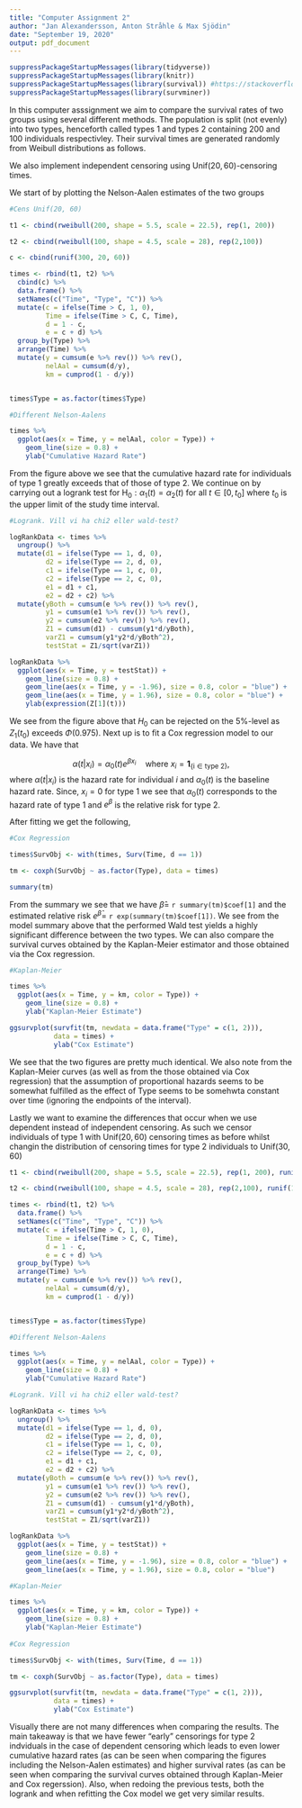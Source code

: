 ---
title: "Computer Assignment 2"
author: "Jan Alexandersson, Anton Stråhle & Max Sjödin"
date: "September 19, 2020"
output: pdf_document
---

```{r echo = FALSE, warning = FALSE}
suppressPackageStartupMessages(library(tidyverse))
suppressPackageStartupMessages(library(knitr))
suppressPackageStartupMessages(library(survival)) #https://stackoverflow.com/questions/35207624/package-pbkrtest-is-not-available-for-r-version-3-2-2
suppressPackageStartupMessages(library(survminer))
```

<!-- • Since you know that data is generated using certain Weibull distributions, -->
<!-- you know whether or not the proportional hazards assumption is fulfilled - -->
<!-- can you based on the Nelson-Aalen (or Kaplan-Meier) estimates say something about the assumption regarding proportional hazard? -->

<!-- • What does the logrank test say? -->

<!-- • Is there a difference between the two groups with respect to estimated -->
<!-- regression coefficients? -->

<!-- • Comment on the comparison between the Kaplan-Meier curves and the -->
<!-- Cox-curves. -->

<!-- • What is the effect of that the censoring is group dependent? -->

In this computer asssignment we aim to compare the survival rates of two groups using several different methods. The population is split (not evenly) into two types, henceforth called types 1 and types 2 containing 200 and 100 individuals respectivley. Their survival times are generated randomly from Weibull distributions as follows.

\begin{align*}
  T_i^{(1)} &\sim \text{WB}(5.5, 22.5) \\
  T_i^{(2)} &\sim \text{WB}(4.5, 28)
\end{align*}

We also implement independent censoring using $\text{Unif}(20,60)$-censoring times.

We start of by plotting the Nelson-Aalen estimates of the two groups

```{r echo = FALSE, warning = FALSE, message = FALSE, fig.width= 10, fig.height = 6}

#Cens Unif(20, 60)

t1 <- cbind(rweibull(200, shape = 5.5, scale = 22.5), rep(1, 200))

t2 <- cbind(rweibull(100, shape = 4.5, scale = 28), rep(2,100))

c <- cbind(runif(300, 20, 60))

times <- rbind(t1, t2) %>%
  cbind(c) %>% 
  data.frame() %>% 
  setNames(c("Time", "Type", "C")) %>% 
  mutate(c = ifelse(Time > C, 1, 0),
         Time = ifelse(Time > C, C, Time),
         d = 1 - c,
         e = c + d) %>% 
  group_by(Type) %>% 
  arrange(Time) %>% 
  mutate(y = cumsum(e %>% rev()) %>% rev(),
         nelAal = cumsum(d/y),
         km = cumprod(1 - d/y)) 


times$Type = as.factor(times$Type)

#Different Nelson-Aalens

times %>%
  ggplot(aes(x = Time, y = nelAal, color = Type)) +
    geom_line(size = 0.8) +
    ylab("Cumulative Hazard Rate")

```

From the figure above we see that the cumulative hazard rate for individuals of type 1 greatly exceeds that of those of type 2. We continue on by carrying out a logrank test for $\text{H}_0: \alpha_1(t) = \alpha_2(t)$ for all $t \in [0, t_0]$ where $t_0$ is the upper limit of the study time interval.

```{r echo = FALSE, warning = FALSE, message = FALSE, fig.width= 10, fig.height = 6}

#Logrank. Vill vi ha chi2 eller wald-test?

logRankData <- times %>% 
  ungroup() %>% 
  mutate(d1 = ifelse(Type == 1, d, 0),
         d2 = ifelse(Type == 2, d, 0),
         c1 = ifelse(Type == 1, c, 0),
         c2 = ifelse(Type == 2, c, 0),
         e1 = d1 + c1,
         e2 = d2 + c2) %>% 
  mutate(yBoth = cumsum(e %>% rev()) %>% rev(),
         y1 = cumsum(e1 %>% rev()) %>% rev(),
         y2 = cumsum(e2 %>% rev()) %>% rev(),
         Z1 = cumsum(d1) - cumsum(y1*d/yBoth),
         varZ1 = cumsum(y1*y2*d/yBoth^2),
         testStat = Z1/sqrt(varZ1))

logRankData %>% 
  ggplot(aes(x = Time, y = testStat)) +
    geom_line(size = 0.8) +
    geom_line(aes(x = Time, y = -1.96), size = 0.8, color = "blue") +
    geom_line(aes(x = Time, y = 1.96), size = 0.8, color = "blue") +
    ylab(expression(Z[1](t)))

```

We see from the figure above that $H_0$ can be rejected on the 5%-level as $Z_1(t_0)$ exceeds $\Phi(0.975)$. Next up is to fit a Cox regression model to our data. We have that

$$
\alpha(t|x_i) = \alpha_0(t)e^{\beta x_i} \quad \text{where } x_i = \mathbf{1}_{\{\text{i}\in\text{type 2}\}},
$$
where $\alpha (t|x_i)$ is the hazard rate for individual $i$ and $\alpha_0(t)$ is the baseline hazard rate. Since, $x_i = 0$ for type $1$ we see that $\alpha_0(t)$ corresponds to the hazard rate of type $1$ and $e^{\beta}$ is the relative risk for type $2$. 

After fitting we get the following,

```{r echo = FALSE, warning = FALSE, message = FALSE, fig.width= 10, fig.height = 6}
#Cox Regression

times$SurvObj <- with(times, Surv(Time, d == 1))

tm <- coxph(SurvObj ~ as.factor(Type), data = times)

summary(tm)

```

From the summary we see that we have $\hat\beta =$ `r summary(tm)$coef[1]` and the estimated relative risk $e^{\hat\beta} =$ `r exp(summary(tm)$coef[1])`.
We see from the model summary above that the performed Wald test yields a highly significant difference between the two types. We can also compare the survival curves obtained by the Kaplan-Meier estimator and those obtained via the Cox regression. 

```{r echo = FALSE, warning = FALSE, message = FALSE, fig.width= 10, fig.height = 6}

#Kaplan-Meier

times %>% 
  ggplot(aes(x = Time, y = km, color = Type)) +
    geom_line(size = 0.8) +
    ylab("Kaplan-Meier Estimate")

ggsurvplot(survfit(tm, newdata = data.frame("Type" = c(1, 2))), 
           data = times) +
           ylab("Cox Estimate")

```

We see that the two figures are pretty much identical. We also note from the Kaplan-Meier curves (as well as from the those obtained via Cox regression) that the assumption of proportional hazards seems to be somewhat fulfilled as the effect of Type seems to be somehwta constant over time (ignoring the endpoints of the interval).

\newpage

Lastly we want to examine the differences that occur when we use dependent instead of independent censoring. As such we censor individuals of type 1 with $\text{Unif}(20,60)$ censoring times as before whilst changin the distribution of censoring times for type 2 individuals to $\text{Unif}(30,60)$ 


```{r echo = FALSE, warning = FALSE, message = FALSE, fig.width=10, fig.height = 6}

t1 <- cbind(rweibull(200, shape = 5.5, scale = 22.5), rep(1, 200), runif(200, 20, 60))

t2 <- cbind(rweibull(100, shape = 4.5, scale = 28), rep(2,100), runif(100, 30, 60))

times <- rbind(t1, t2) %>%
  data.frame() %>% 
  setNames(c("Time", "Type", "C")) %>% 
  mutate(c = ifelse(Time > C, 1, 0),
         Time = ifelse(Time > C, C, Time),
         d = 1 - c,
         e = c + d) %>% 
  group_by(Type) %>% 
  arrange(Time) %>% 
  mutate(y = cumsum(e %>% rev()) %>% rev(),
         nelAal = cumsum(d/y),
         km = cumprod(1 - d/y)) 


times$Type = as.factor(times$Type)

#Different Nelson-Aalens

times %>%
  ggplot(aes(x = Time, y = nelAal, color = Type)) +
    geom_line(size = 0.8) +
    ylab("Cumulative Hazard Rate")

#Logrank. Vill vi ha chi2 eller wald-test?

logRankData <- times %>% 
  ungroup() %>% 
  mutate(d1 = ifelse(Type == 1, d, 0),
         d2 = ifelse(Type == 2, d, 0),
         c1 = ifelse(Type == 1, c, 0),
         c2 = ifelse(Type == 2, c, 0),
         e1 = d1 + c1,
         e2 = d2 + c2) %>% 
  mutate(yBoth = cumsum(e %>% rev()) %>% rev(),
         y1 = cumsum(e1 %>% rev()) %>% rev(),
         y2 = cumsum(e2 %>% rev()) %>% rev(),
         Z1 = cumsum(d1) - cumsum(y1*d/yBoth),
         varZ1 = cumsum(y1*y2*d/yBoth^2),
         testStat = Z1/sqrt(varZ1))

logRankData %>% 
  ggplot(aes(x = Time, y = testStat)) +
    geom_line(size = 0.8) +
    geom_line(aes(x = Time, y = -1.96), size = 0.8, color = "blue") +
    geom_line(aes(x = Time, y = 1.96), size = 0.8, color = "blue")

#Kaplan-Meier

times %>% 
  ggplot(aes(x = Time, y = km, color = Type)) +
    geom_line(size = 0.8) +
    ylab("Kaplan-Meier Estimate")
  
#Cox Regression

times$SurvObj <- with(times, Surv(Time, d == 1))

tm <- coxph(SurvObj ~ as.factor(Type), data = times)

ggsurvplot(survfit(tm, newdata = data.frame("Type" = c(1, 2))), 
           data = times) +
           ylab("Cox Estimate")

```

Visually there are not many differences when comparing the results. The main takeaway is that we have fewer "early" censorings for type 2 indviduals in the case of dependent censoring which leads to even lower cumulative hazard rates (as can be seen when comparing the figures including the Nelson-Aalen estimates) and higher survival rates (as can be seen when comparing the survival curves obtained through Kaplan-Meier and Cox regerssion). Also, when redoing the previous tests, both the logrank and when refitting the Cox model we get very similar results. 
